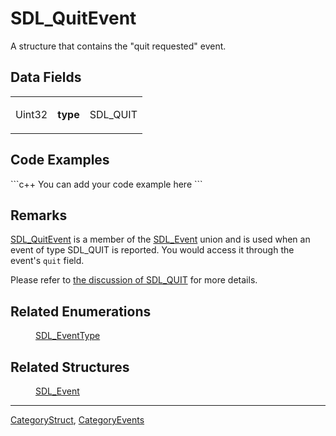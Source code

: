<!-- pragma section-numbers off -->
<!-- pragma camelcase off -->

= SDL_QuitEvent =
A structure that contains the "quit requested" event.


== Data Fields ==
{|
|Uint32
|'''type'''
|SDL_QUIT
|}

== Code Examples ==
```c++
You can add your code example here
```

== Remarks ==
[[SDL_QuitEvent]] is a member of the [[SDL_Event]] union and is used when an event of type SDL_QUIT is reported.  You would access it through the event's <code>quit</code> field.

Please refer to [[SDL_EventType#SDL_QUIT|the discussion of SDL_QUIT]] for more details.

== Related Enumerations ==
:[[SDL_EventType]]

== Related Structures ==
:[[SDL_Event]]

----
[[CategoryStruct]], [[CategoryEvents]]

